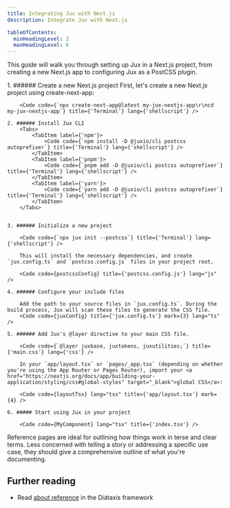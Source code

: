 ```yaml
---
title: Integrating Jux with Next.js
description: Integrate Jux with Next.js

tableOfContents:
  minHeadingLevel: 2
  maxHeadingLevel: 6
---
```




This guide will walk you through setting up Jux in a Next.js project, from creating a new Next.js app to configuring Jux as a PostCSS plugin.

<Steps>
    1. ###### Create a new Next.js project
        First, let's create a new Next.js project using create-next-app:

        <Code code={`npx create-next-app@latest my-jux-nextjs-app\r\ncd my-jux-nextjs-app`} title={'Terminal'} lang={'shellscript'} />

    2. ###### Install Jux CLI
        <Tabs>
            <TabItem label={'npm'}>
                <Code code={`npm install -D @juxio/cli postcss autoprefixer`} title={'Terminal'} lang={'shellscript'} />
            </TabItem>
            <TabItem label={'pnpm'}>
                <Code code={`pnpm add -D @juxio/cli postcss autoprefixer`} title={'Terminal'} lang={'shellscript'} />
            </TabItem>
            <TabItem label={'yarn'}>
                <Code code={`yarn add -D @juxio/cli postcss autoprefixer`} title={'Terminal'} lang={'shellscript'} />
            </TabItem>
        </Tabs>


    3. ###### Initialize a new project

        <Code code={`npx jux init --postcss`} title={'Terminal'} lang={'shellscript'} />

        This will install the necessary dependencies, and create `jux.config.ts` and `postcss.config.js` files in your project root.

        <Code code={postcssConfig} title={'postcss.config.js'} lang="js" />

    4. ###### Configure your include files

        Add the path to your source files in `jux.config.ts`. During the build process, Jux will scan these files to generate the CSS file.
        <Code code={juxConfig} title={'jux.config.ts'} mark={3} lang="ts" />

    5. ###### Add Jux's @layer directive to your main CSS file.

        <Code code={`@layer juxbase, juxtokens, juxutilities;`} title={'main.css'} lang={'css'} />

        In your `app/layout.tsx` or `pages/_app.tsx` (depending on whether you're using the App Router or Pages Router), import your <a href="https://nextjs.org/docs/app/building-your-application/styling/css#global-styles" target="_blank">global CSS</a>:

        <Code code={layoutTsx} lang="tsx" title={'app/layout.tsx'} mark={4} />

    6. ##### Start using Jux in your project

        <Code code={MyComponent} lang="tsx" title={'index.tsx'} />

</Steps>

Reference pages are ideal for outlining how things work in terse and clear terms.
Less concerned with telling a story or addressing a specific use case, they should give a comprehensive outline of what you're documenting.

## Further reading

- Read [about reference](https://diataxis.fr/reference/) in the Diátaxis framework

